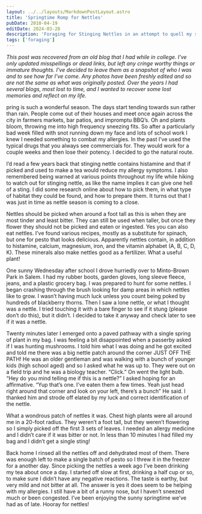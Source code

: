 ```yaml
---
layout: ../../layouts/MarkdownPostLayout.astro
title: 'Springtime Romp for Nettles'
pubDate: 2010-04-19
editDate: 2024-03-28
description: 'Foraging for Stinging Nettles in an attempt to quell my springtime allergies.'
tags: ['foraging']
---
```



_This post was recovered from an old blog that I had while in college. I've only updated misspellings or dead links, but left any cringe worthy things or immature thoughts. I've decided to leave them as a snapshot of who I was and to see how far I've come. Any photos have been freshly edited and so are not the same as what was originally posted. Over the years I had several blogs, most lost to time, and I wanted to recover some lost memories and reflect on my life._

<DropCap letter='S' />
pring is such a wonderful season. The days start tending towards sun rather than rain. People come out
of their houses and meet once again across the city in farmers markets, bar patios, and impromptu BBQ’s.
Oh and plants bloom, throwing me into high frequency sneezing fits. So after a particularly bad week
filled with snot running down my face and lots of school work I knew I needed something to combat my
allergies. In the past I’ve used the typical drugs that you always see commercials for. They would work
for a couple weeks and then lose their potency. I decided to go the natural route.

I’d read a few years back that stinging nettle contains histamine and that if picked and used to make a tea would reduce my allergy symptoms. I also remembered being warned at various points throughout my life while hiking to watch out for stinging nettle, as like the name implies it can give one hell of a sting. I did some research online about how to pick them, in what type of habitat they could be found, and how to prepare them. It turns out that I was just in time as nettle season is coming to a close.

Nettles should be picked when around a foot tall as this is when they are most tinder and least bitter. They can still be used when taller, but once they flower they should not be picked and eaten or ingested. Yes you can also eat nettles. I’ve found various recipes, mostly as a substitute for spinach, but one for pesto that looks delicious. Apparently nettles contain, in addition to histamine, calcium, magnesium, iron, and the vitamin alphabet (A, B, C, D, K). These minerals also make nettles good as a fertilizer. What a useful plant!

One sunny Wednesday after school I drove hurriedly over to Minto-Brown Park in Salem. I had my rubber boots, garden gloves, long sleeve fleece, jeans, and a plastic grocery bag. I was prepared to hunt for some nettles. I began crashing through the brush looking for damp areas in which nettles like to grow. I wasn’t having much luck unless you count being poked by hundreds of blackberry thorns. Then I saw a lone nettle, or what I thought was a nettle. I tried touching it with a bare finger to see if it stung (please don’t do this), but it didn’t. I decided to take it anyway and check later to see if it was a nettle.

Twenty minutes later I emerged onto a paved pathway with a single spring of plant in my bag. I was feeling a bit disappointed when a passerby asked if I was hunting mushrooms. I told him what I was doing and he got excited and told me there was a big nettle patch around the corner JUST OFF THE PATH! He was an older gentleman and was walking with a bunch of younger kids (high school aged) and so I asked what he was up to. They were out on a field trip and he was a biology teacher. “Click.” On went the light bulb. “Hey do you mind telling me if this is a nettle?” I asked hoping for an affirmative. “Yup that’s one. I’ve eaten them a few times. Yeah just head right around that corner and look on your left, there’s a bunch” He said. I thanked him and strode off elated by my luck and correct identification of the nettle.

What a wondrous patch of nettles it was. Chest high plants were all around me in a 20-foot radius. They weren’t a foot tall, but they weren’t flowering so I simply picked off the first 3 sets of leaves. I needed an allergy medicine and I didn’t care if it was bitter or not. In less than 10 minutes I had filled my bag and I didn’t get a single sting!

Back home I rinsed all the nettles off and dehydrated most of them. There was enough left to make a single batch of pesto so I threw it in the freezer for a another day. Since picking the nettles a week ago I’ve been drinking my tea about once a day. I started off slow at first, drinking a half cup or so, to make sure I didn’t have any negative reactions. The taste is earthy, but very mild and not bitter at all. The answer is yes it does seem to be helping with my allergies. I still have a bit of a runny nose, but I haven’t sneezed much or been congested. I’ve been enjoying the sunny springtime we’ve had as of late. Hooray for nettles!
